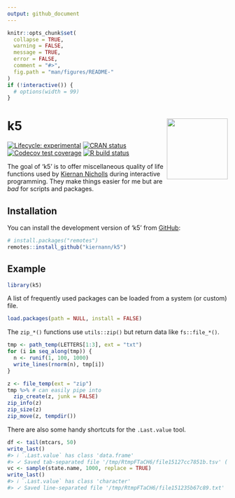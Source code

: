 ```yaml
---
output: github_document
---
```


<!-- README.md is generated from README.Rmd. Please edit that file -->

```r
knitr::opts_chunk$set(
  collapse = TRUE,
  warning = FALSE,
  message = TRUE,
  error = FALSE,
  comment = "#>",
  fig.path = "man/figures/README-"
)
if (!interactive()) {
  # options(width = 99)
}
```

# k5 <img src='man/figures/logo.png' align="right" height="139" />

<!-- badges: start -->
[![Lifecycle: experimental][life_badge]][life_link]
[![CRAN status][cran_badge]][cran_link]
[![Codecov test coverage][cov_badge]][cov_link]
[![R build status][ga_badge]][ga_link]
<!-- badges: end -->

The goal of 'k5' is to offer miscellaneous quality of life functions used by
[Kiernan Nicholls][kn] during interactive programming. They make things easier
for me but are _bad_ for scripts and packages.

## Installation

You can install the development version of 'k5' from [GitHub][gh]:

```r
# install.packages("remotes")
remotes::install_github("kiernann/k5")
```

## Example

```r
library(k5)
```

A list of frequently used packages can be loaded from a system (or custom) file.

```r
load.packages(path = NULL, install = FALSE)
```

The `zip_*()` functions use `utils::zip()` but return data like `fs::file_*()`.

```r
tmp <- path_temp(LETTERS[1:3], ext = "txt")
for (i in seq_along(tmp)) {
  n <- runif(1, 100, 1000)
  write_lines(rnorm(n), tmp[i])
}
```

```r
z <- file_temp(ext = "zip")
tmp %>% # can easily pipe into
  zip_create(z, junk = FALSE)
zip_info(z)
zip_size(z)
zip_move(z, tempdir())
```

There are also some handy shortcuts for the `.Last.value` tool.

```r
df <- tail(mtcars, 50)
write_last()
#> ℹ `.Last.value` has class 'data.frame'
#> ✓ Saved tab-separated file '/tmp/RtmpFTaCH6/file15127cc7851b.tsv' (1.25K)
vc <- sample(state.name, 1000, replace = TRUE)
write_last()
#> ℹ `.Last.value` has class 'character'
#> ✓ Saved line-separated file '/tmp/RtmpFTaCH6/file151235b67c89.txt' (9.19K)
```


<!-- refs: start -->
[life_badge]: https://img.shields.io/badge/lifecycle-experimental-orange.svg
[life_link]: https://www.tidyverse.org/lifecycle/#experimental
[cran_badge]: https://www.r-pkg.org/badges/version/k5
[cran_link]: https://CRAN.R-project.org/package=k5
[ga_badge]: https://github.com/kiernann/k5/workflows/R-CMD-check/badge.svg
[ga_link]: https://github.com/kiernann/k5/actions
[cov_badge]: https://codecov.io/gh/kiernann/k5/branch/master/graph/badge.svg
[cov_link]: https://codecov.io/gh/kiernann/k5?branch=master
[dl_badge]: https://cranlogs.r-pkg.org/badges/grand-total/k5
[gh]: https://github.com/kiernann/k5
[kn]: https://github.com/kiernann
<!-- refs: end -->
